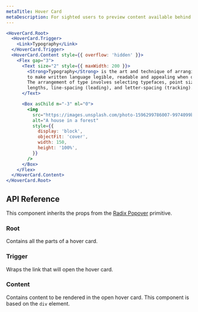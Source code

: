 ```yaml
---
metaTitle: Hover Card
metaDescription: For sighted users to preview content available behind a link.
---
```


```jsx live=true
<HoverCard.Root>
  <HoverCard.Trigger>
    <Link>Typography</Link>
  </HoverCard.Trigger>
  <HoverCard.Content style={{ overflow: 'hidden' }}>
    <Flex gap="3">
      <Text size="2" style={{ maxWidth: 200 }}>
        <Strong>Typography</Strong> is the art and technique of arranging type
        to make written language legible, readable and appealing when displayed.
        The arrangement of type involves selecting typefaces, point sizes, line
        lengths, line-spacing (leading), and letter-spacing (tracking)...
      </Text>

      <Box asChild m="-3" ml="0">
        <img
          src="https://images.unsplash.com/photo-1596299786007-9974099be52b?&auto=format&fit=crop&w=300&q=80"
          alt="A house in a forest"
          style={{
            display: 'block',
            objectFit: 'cover',
            width: 150,
            height: '100%',
          }}
        />
      </Box>
    </Flex>
  </HoverCard.Content>
</HoverCard.Root>
```

## API Reference

This component inherits the props from the [Radix Popover](/docs/primitives/components/hover-card) primitive.

### Root

Contains all the parts of a hover card.

### Trigger

Wraps the link that will open the hover card.

### Content

Contains content to be rendered in the open hover card. This component is based on the `div` element.
